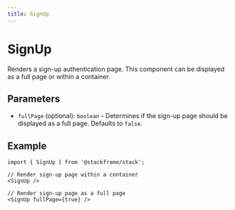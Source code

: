 ```yaml
---
title: SignUp
---
```


# SignUp

Renders a sign-up authentication page. This component can be displayed as a full page or within a container.

## Parameters

- `fullPage` (optional): `boolean` - Determines if the sign-up page should be displayed as a full page. Defaults to `false`.

## Example

```tsx
import { SignUp } from '@stackframe/stack';

// Render sign-up page within a container
<SignUp />

// Render sign-up page as a full page
<SignUp fullPage={true} />
```